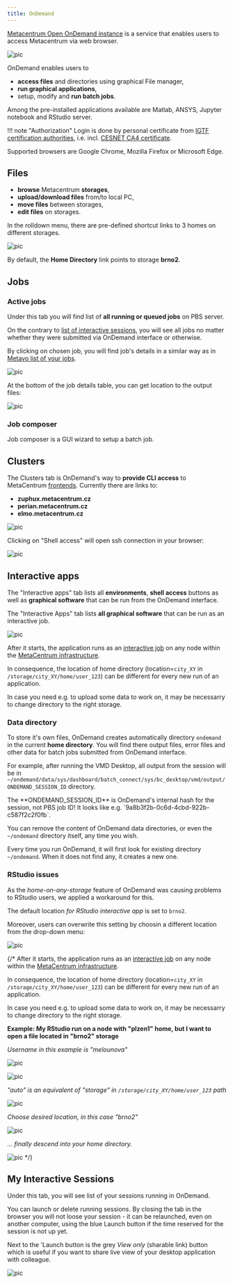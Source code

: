 ```yaml
---
title: OnDemand
---
```

[Metacentrum Open OnDemand instance](https://ondemand.metacentrum.cz) is a service that enables users to access Metacentrum via web browser.

![pic](/img/meta/ondemand/ondemand_dashboard.png)

OnDemand enables users to

- **access files** and directories using graphical File manager,
- **run graphical applications**,
- setup, modify and **run batch jobs**.

Among the pre-installed applications available are Matlab, ANSYS, Jupyter notebook and RStudio server.

!!! note "Authorization"
    Login is done by personal certificate from [IGTF certification authorities](https://pki.cesnet.cz/en/st-user-new4.html), i.e. incl. [CESNET CA4 certificate](https://pki.cesnet.cz/en/st-user-new4.html).

Supported browsers are Google Chrome, Mozilla Firefox or Microsoft Edge. 

## Files

- **browse** Metacentrum **storages**,
- **upload/download files** from/to local PC,
- **move files** between storages,
- **edit files** on storages.

In the rolldown menu, there are pre-defined shortcut links to 3 homes on different storages.

![pic](/img/meta/ondemand/files-rolldown.png)

By default, the **Home Directory** link points to storage **brno2**.

## Jobs

### Active jobs

Under this tab you will find list of **all running or queued jobs** on PBS server.

On the contrary to [list of interactive sessions](#my-interactive-sessions), you will see all jobs no matter whether they were submitted via OnDemand interface or otherwise.

By clicking on chosen job, you will find job's details in a similar way as in [Metavo list of your jobs](http://metavo.metacentrum.cz/pbsmon2/person). 

![pic](/img/meta/ondemand/active-jobs-top.png)

At the bottom of the job details table, you can get location to the output files:

![pic](/img/meta/ondemand/active-jobs-bottom.png)

### Job composer

Job composer is a GUI wizard to setup a batch job.

## Clusters

The Clusters tab is OnDemand's way to **provide CLI access** to MetaCentrum [frontends](../computing/infrastructure/frontends). Currently there are links to:

- **zuphux.metacentrum.cz**
- **perian.metacentrum.cz**
- **elmo.metacentrum.cz**  
   
![pic](/img/meta/ondemand/clusters-rolldown.png)

Clicking on "Shell access" will open ssh connection in your browser:

![pic](/img/meta/ondemand/shell-login.png)

## Interactive apps

The "Interactive apps" tab lists all **environments**, **shell access** buttons as well as **graphical software** that can be run from the OnDemand interface.

The "Interactive Apps" tab lists **all graphical software** that can be run as an interactive job.

![pic](/img/meta/ondemand/apps.png)

After it starts, the application runs as an [interactive job](../computing/run-basic-job#interactive-job) on any node within the [MetaCentrum infrastructure](../computing/infrastructure/frontend-storage).

In consequence, the location of home directory (location=`city_XY` in `/storage/city_XY/home/user_123`) can be different for every new run of an application.

In case you need e.g. to upload some data to work on, it may be necessarry to change directory to the right storage.

### Data directory

To store it's own files, OnDemand creates automatically directory `ondemand` in the current **home directory**. You will find there output files, error files and other data for batch jobs submitted from OnDemand interface.

For example, after running the VMD Desktop, all output from the session will be in `~/ondemand/data/sys/dashboard/batch_connect/sys/bc_desktop/vmd/output/ONDEMAND_SESSION_ID` directory.

<Callout  type="warn" title="Warning">
    The **ONDEMAND_SESSION_ID** is OnDemand's internal hash for the session, not PBS job ID! It looks like e.g. `9a8b3f2b-0c6d-4cbd-922b-c587f2c2f0fb`.
</Callout>

You can remove the content of OnDemand data directories, or even the `~/ondemand` directory itself, any time you wish.

Every time you run OnDemand, it will first look for existing directory `~/ondemand`. When it does not find any, it creates a new one.

### RStudio issues

As the *home-on-any-storage* feature of OnDemand was causing problems to RStudio users, we applied a workaround for this.

The default location *for RStudio interactive app* is set to `brno2`.

Moreover, users can overwrite this setting by choosin a different location from the drop-down menu:

![pic](/img/meta/ondemand/rstudio-dir-fix.png)

{/*
After it starts, the application runs as an [interactive job](../computing/run-basic-job#interactive-job) on any node within the [MetaCentrum infrastructure](../computing/infrastructure/frontend-storage).

In consequence, the location of home directory (location=`city_XY` in `/storage/city_XY/home/user_123`) can be different for every new run of an application.

In case you need e.g. to upload some data to work on, it may be necessarry to change directory to the right storage.

**Example: My RStudio run on a node with "plzen1" home, but I want to open a file located in "brno2" storage**

*Username in this example is "melounova"*

![pic](/img/meta/ondemand/app-dir-01.png)

![pic](/img/meta/ondemand/app-dir-02.png)

*"auto" is an equivalent of "storage" in `/storage/city_XY/home/user_123` path*

![pic](/img/meta/ondemand/app-dir-03.png)

*Choose desired location, in this case "brno2"*

![pic](/img/meta/ondemand/app-dir-04.png)

*... finally descend into your home directory.*

![pic](/img/meta/ondemand/app-dir-05.png)
*/}

## My Interactive Sessions

Under this tab, you will see list of your sessions running in OnDemand.

You can launch or delete running sessions. By closing the tab in the browser you will not loose your session - it can be relaunched, even on another computer, using the blue Launch button if the time reserved for the session is not up yet. 

Next to the 'Launch button is the grey *View only* (sharable link) button which is useful if you want to share live view of your desktop application with colleague.

![pic](/img/meta/ondemand/interact-sessions.png)
